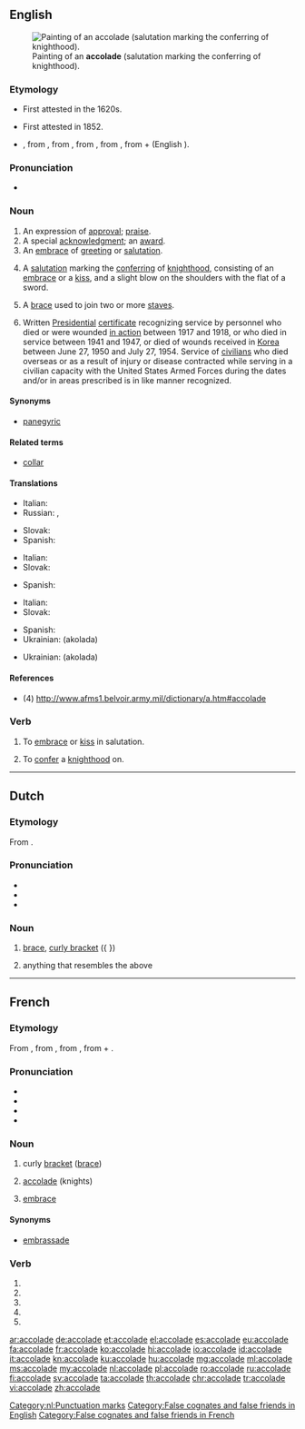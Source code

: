 ==English==
{{wikipedia|dab=accolade}}
[[File:Edmund_blair_leighton_accolade.jpg|thumb|Painting of an '''accolade''' (salutation marking the conferring of knighthood).]]

===Etymology===
* First attested in the 1620s.
* {{sense|award|praise}} First attested in 1852.
* {{borrowed}} {{etyl|fr|en}}, from {{etyl|oc|en}} {{term|acolada||an embrace|lang=oc}}, from {{etyl|oc|en}} {{term|acolar||an embrace|lang=oc}}, from {{etyl|it|en}} {{term|accolata|lang=it}}, from {{etyl|VL.|en}} {{term|accolare|accolāre|to hug around the neck|lang=it}}, from {{etyl|la|en}} {{term|ad-|lang=la}} + {{term|collum||neck|lang=la}} (English {{term|collar|lang=en}}).

===Pronunciation===
* {{a|RP|US}} {{IPA|/ˈæk.ə.ˌleɪd/|/ˌæk.ə.ˈlɑd/}}

===Noun===
{{en-noun}}

# An expression of [[approval]]; [[praise]].
# A special [[acknowledgment]]; an [[award]].
# An [[embrace]] of [[greeting]] or [[salutation]].
# {{context|historical|lang=en}} A [[salutation]] marking the [[conferring]] of [[knighthood]], consisting of an [[embrace]] or a [[kiss]], and a slight blow on the shoulders with the flat of a sword.
# {{context|music|lang=en}} A [[brace]] used to join two or more [[staves]].
# {{context|US|military|lang=en}} Written [[presidential|Presidential]] [[certificate]] recognizing service by personnel who died or were wounded [[in action]] between 1917 and 1918, or who died in service between 1941 and 1947, or died of wounds received in [[Korea]] between June 27, 1950 and July 27, 1954. Service of [[civilian]]s who died overseas or as a result of injury or disease contracted while serving in a civilian capacity with the United States Armed Forces during the dates and/or in areas prescribed is in like manner recognized.

====Synonyms====
* {{sense|expression of approval or praise}} [[panegyric]]

====Related terms====
* [[collar]]

====Translations====
{{trans-top|An expression of approval; praise}}
* Italian: {{t+|it|elogio|m}}
* Russian: {{t+|ru|похвала|f|tr=poxvalá|sc=Cyrl}}, {{t+|ru|панегирик|m|tr=panegírik|sc=Cyrl}}
{{trans-mid}}
* Slovak: {{t|sk|ovácie|f}}
* Spanish: {{t+|es|elogio|m}}
{{trans-bottom}}

{{trans-top|A special acknowledgment; an award}}
* Italian: {{t+|it|riconoscimento|m}}
* Slovak: {{t|sk|ocenenie|n}}
{{trans-mid}}
* Spanish: {{t+|es|galardón|f}}
{{trans-bottom}}

{{trans-top|A salutation marking the conferring of knighthood}}
* Italian: {{t|it|ordinazione|f}}
* Slovak: {{t|sk|pasovanie}}
{{trans-mid}}
* Spanish: {{t+|es|acolada|f}}
* Ukrainian: {{t+|uk|аколада|f}} (akolada)
{{trans-bottom}}

{{trans-top| (music) A brace used to join two or more staves}}
* Ukrainian: {{t+|uk|аколада|f}} (akolada)
{{trans-mid}}
{{trans-bottom}}

{{trans-top|(American Military) Written Presidential certificate}}
{{trans-mid}}
{{trans-bottom}}

====References====
* (4) http://www.afms1.belvoir.army.mil/dictionary/a.htm#accolade

===Verb===
{{en-verb|accolad|ing}}

# {{context|transitive|lang=en}} To [[embrace]] or [[kiss]] in salutation.
# {{context|transitive|historical|lang=en}} To [[confer]] a [[knighthood]] on.

----

==Dutch==
{{wikipedia|lang=nl}}
===Etymology===
From {{etyl|fr|nl}} {{term/t|fr|accolade}}.

===Pronunciation===
* {{IPA|lang=nl|/ɑkoːˈlaːdə/}}
* {{audio|Nl-accolade.ogg|Audio|lang=nl}}
* {{hyphenation|ac|co|la|de|lang=nl}}

===Noun===
{{nl-noun|f|-s|accoladetje}}

# {{context|punctuations|lang=nl}} [[brace]], [[curly bracket]] ({ })
# anything that resembles the above

[[Category:nl:Punctuation marks]]

----

==French==

===Etymology===
From {{etyl|frp|fr}} {{term|acolada|lang=frp}}, from {{etyl|it|fr}} {{term|accolata|lang=it}}, from {{term|accolare||to embrace|lang=it}}, from {{etyl|la|fr}} {{term|ad-|lang=la}} + {{term|collum||neck|lang=la}}.

===Pronunciation===
* {{IPA|/a.kɔ.lad/|lang=fr}}
* {{audio|Fr-accolade.ogg|Audio (France, Paris)|lang=fr}}
* {{homophones|accolades|lang=fr}}
* {{hyphenation|a|cco|lade|lang=fr}}

===Noun===
{{fr-noun|f}}

# curly [[bracket]] ([[brace]])
# {{context|historical|lang=fr}} [[accolade#English|accolade]] (knights)
# [[embrace]]

====Synonyms====
* {{sense|embrace}} [[embrassade]]

===Verb===
{{fr-verb-form}}

# {{conjugation of|accolader||1|s|pres|ind|lang=fr}}
# {{conjugation of|accolader||3|s|pres|ind|lang=fr}}
# {{conjugation of|accolader||1|s|pres|sub|lang=fr}}
# {{conjugation of|accolader||1|s|pres|sub|lang=fr}}
# {{conjugation of|accolader||2|s|imp|lang=fr}}

[[Category:False cognates and false friends in English]]
[[Category:False cognates and false friends in French]]

[[ar:accolade]]
[[de:accolade]]
[[et:accolade]]
[[el:accolade]]
[[es:accolade]]
[[eu:accolade]]
[[fa:accolade]]
[[fr:accolade]]
[[ko:accolade]]
[[hi:accolade]]
[[io:accolade]]
[[id:accolade]]
[[it:accolade]]
[[kn:accolade]]
[[ku:accolade]]
[[hu:accolade]]
[[mg:accolade]]
[[ml:accolade]]
[[ms:accolade]]
[[my:accolade]]
[[nl:accolade]]
[[pl:accolade]]
[[ro:accolade]]
[[ru:accolade]]
[[fi:accolade]]
[[sv:accolade]]
[[ta:accolade]]
[[th:accolade]]
[[chr:accolade]]
[[tr:accolade]]
[[vi:accolade]]
[[zh:accolade]]